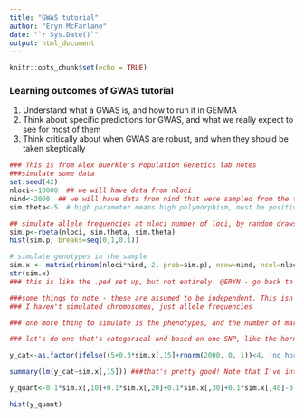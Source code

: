 ```yaml
---
title: "GWAS tutorial"
author: "Eryn McFarlane"
date: "`r Sys.Date()`"
output: html_document
---
```


```r
knitr::opts_chunk$set(echo = TRUE)
```

### Learning outcomes of GWAS tutorial
1) Understand what a GWAS is, and how to run it in GEMMA
2) Think about specific predictions for GWAS, and what we really expect to see for most of them
3) Think critically about when GWAS are robust, and when they should be taken skeptically

```r
### This is from Alex Buerkle's Population Genetics lab notes
###simulate some data
set.seed(42)
nloci<-10000  ## we will have data from nloci
nind<-2000  ## we will have data from nind that were sampled from the true population
sim.theta<-5  # high parameter means high polymorphism, must be positive and > zero

## simulate allele frequencies at nloci number of loci, by random draws from a beta
sim.p<-rbeta(nloci, sim.theta, sim.theta)
hist(sim.p, breaks=seq(0,1,0.1))

# simulate genotypes in the sample
sim.x <- matrix(rbinom(nloci*nind, 2, prob=sim.p), nrow=nind, ncol=nloci) ### this gives us individuals in rows and snps in columns
str(sim.x)
### this is like the .ped set up, but not entirely. @ERYN - go back to this to make it the bimbam right away so it fits in GEMMA from the start.

###some things to note - these are assumed to be independent. This isn't realistic, there would certainly be LD
### I haven't simulated chromosomes, just allele frequencies

### one more thing to simulate is the phenotypes, and the number of markers that they're based one.

### let's do one that's categorical and based on one SNP, like the horn traits in soay sheep

y_cat<-as.factor(ifelse((5+0.3*sim.x[,15]+rnorm(2000, 0, 1))<4, 'no horn', ifelse((5+0.3*sim.x[,15]+rnorm(2000, 0, 1))>6.5, 'big horn', 'small horn'))) ### this is just a linear relationship between SNP 15 and this variable, plus error, that I've then put into categories

summary(lm(y_cat~sim.x[,15])) ###that's pretty good! Note that I've introduced a lot of error!

y_quant<-0.1*sim.x[,10]+0.1*sim.x[,20]+0.1*sim.x[,30]+0.1*sim.x[,40]-0.1*sim.x[,50]-0.1*sim.x[,60]-0.1*sim.x[,70]+0.1*sim.x[,80]+0.1*sim.x[,90]+0.1*sim.x[,100]+rnorm(2000, 0, 5)

hist(y_quant)

```


```r

```

